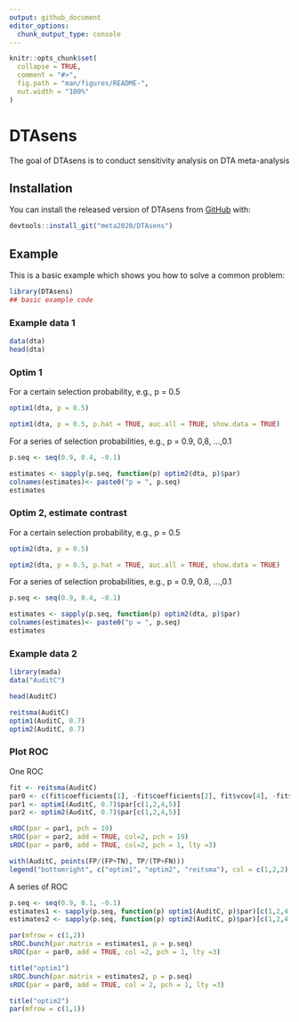 ```yaml
---
output: github_document
editor_options: 
  chunk_output_type: console
---
```


<!-- README.md is generated from README.Rmd. Please edit that file -->

```r
knitr::opts_chunk$set(
  collapse = TRUE,
  comment = "#>",
  fig.path = "man/figures/README-",
  out.width = "100%"
)
```

# DTAsens

<!-- badges: start -->
<!-- badges: end -->

The goal of DTAsens is to conduct sensitivity analysis on DTA meta-analysis

## Installation

You can install the released version of DTAsens from [GitHub](https://github.com/meta2020/DTAsens) with:

``` r
devtools::install_git("meta2020/DTAsens")
```

## Example

This is a basic example which shows you how to solve a common problem:

```r
library(DTAsens)
## basic example code
```

### Example data 1

```r

data(dta)
head(dta)

```

### Optim 1

For a certain selection probability, e.g., p = 0.5

```r
optim1(dta, p = 0.5)

optim1(dta, p = 0.5, p.hat = TRUE, auc.all = TRUE, show.data = TRUE)
```

For a series of selection probabilities, e.g., p = 0.9, 0,8, ...,0.1


```r
p.seq <- seq(0.9, 0.4, -0.1)

estimates <- sapply(p.seq, function(p) optim2(dta, p)$par)
colnames(estimates)<- paste0("p = ", p.seq)
estimates
```

### Optim 2, estimate contrast

For a certain selection probability, e.g., p = 0.5

```r

optim2(dta, p = 0.5)

optim2(dta, p = 0.5, p.hat = TRUE, auc.all = TRUE, show.data = TRUE)

```

For a series of selection probabilities, e.g., p = 0.9, 0.8, ...,0.1


```r
p.seq <- seq(0.9, 0.4, -0.1)

estimates <- sapply(p.seq, function(p) optim2(dta, p)$par)
colnames(estimates)<- paste0("p = ", p.seq)
estimates
```

### Example data 2 

```r
library(mada)
data("AuditC")

head(AuditC)

reitsma(AuditC)
optim1(AuditC, 0.7)
optim2(AuditC, 0.7)

```

### Plot ROC

One ROC

```r
fit <- reitsma(AuditC)
par0 <- c(fit$coefficients[1], -fit$coefficients[2], fit$vcov[4], -fit$vcov[3])
par1 <- optim1(AuditC, 0.7)$par[c(1,2,4,5)]
par2 <- optim2(AuditC, 0.7)$par[c(1,2,4,5)]

sROC(par = par1, pch = 19)
sROC(par = par2, add = TRUE, col=2, pch = 19)
sROC(par = par0, add = TRUE, col=2, pch = 1, lty =3)

with(AuditC, points(FP/(FP+TN), TP/(TP+FN)))
legend("bottomright", c("optim1", "optim2", "reitsma"), col = c(1,2,2), lty = c(1,1,3), pch = c(19,19,1))
```

A series of ROC

```r

p.seq <- seq(0.9, 0.1, -0.1)
estimates1 <- sapply(p.seq, function(p) optim1(AuditC, p)$par)[c(1,2,4,5),]
estimates2 <- sapply(p.seq, function(p) optim2(AuditC, p)$par)[c(1,2,4,5),]

par(mfrow = c(1,2))
sROC.bunch(par.matrix = estimates1, p = p.seq)
sROC(par = par0, add = TRUE, col =2, pch = 1, lty =3)

title("optim1")
sROC.bunch(par.matrix = estimates2, p = p.seq)
sROC(par = par0, add = TRUE, col = 2, pch = 1, lty =3)

title("optim2")
par(mfrow = c(1,1))


```

